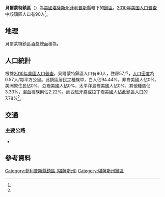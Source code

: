 {{noteTA
|G1=USState
}}
{{Infobox settlement
|official_name = 貝爾蒙特鎮區
|native_name = Belmont Township
|settlement_type = 鎮區
|pushpin_map=USA Kansas
|coordinates_display = inline,title
|coordinates_region = US-KS
|subdivision_type = [[世界政區索引|國家]]
|subdivision_name = [[美国|美国]]
|subdivision_type1 = [[美國行政區劃|州]]
|subdivision_name1 = [[堪薩斯州|堪薩斯州]]
|subdivision_type2 = [[堪薩斯州行政區劃|縣]]
|subdivision_name2 = [[菲利普斯縣_(堪薩斯州)|菲利普斯縣]]
|area_total_km2 = 93.16
|area_land_km2 = 93.16
|area_water_km2 = 0
|area_total_sq_mi =
|area_land_sq_mi =
|area_water_sq_mi =
|area_water_percent = 0
|population_as_of = [[2010年美国人口普查|2010]]
|population_footnotes = <ref name="Census 2010">{{cite web| url=http://factfinder2.census.gov| title=Race, Hispanic or Latino, Age, and Housing Occupancy: 2010 Census Redistricting Data, Belmont township, Phillips County, Kansas| publisher=U.S. Census Bureau, American FactFinder 2| accessdate=2016-09-10| archive-date=2013-09-11| archive-url=https://web.archive.org/web/20130911234518/http://factfinder2.census.gov/| dead-url=no}}</ref>
|population_total = 90
|population_density_km2 = auto
|elevation_footnotes = 
|elevation_m = 614
|elevation_ft = 
|latd = 39
|latm = 41
|lats = 52
|latNS = N
|longd = 99
|longm = 27
|longs = 34
|longEW = W
|postal_code_type =
|postal_code = 
|blank_name = [[聯邦資料處理標準|FIPS代碼]]
|blank_info = 20-05700
|blank1_name = [[地名信息系统|GNIS編號]] 
|blank1_info = [http://geonames.usgs.gov/pls/gnispublic/f?p=gnispq:3:::NO::P3_FID:0472027 0472027]
|website = 
|footnotes = 
}}

'''貝爾蒙特鎮區'''（{{lang-en|'''Belmont Township'''}}）為[[美國|美國]][[堪薩斯州|堪薩斯州]][[菲利普斯縣_(堪薩斯州)|菲利普斯縣]]轄下的[[行政鎮區|鎮區]]。[[2010年美国人口普查|2010年美国人口普查]]中該鎮區人口有90人<ref name="Census 2010"/>。

==地理==
貝爾蒙特鎮區涵蓋總面積為{{convert|93.16|km2|sqmi}}。

==人口統計==
根據[[2010年美國人口普查|2010年美國人口普查]]，貝爾蒙特鎮區人口有90人，住房57戶，[[人口密度|人口密度]]為0.57人/每平方公里。此鎮區居民之種族中，白人佔94.44%，非裔美國人佔0%，美洲原住民佔0%，亞裔美國人佔0%，太平洋島裔美國人佔0%，其他種族佔3.33%，混血種族則佔2.22%。而西班牙裔或拉丁裔美國人佔此鎮區人口的7.78%<ref name="Census 2010"/>。

==交通==
===主要公路===
*{{Jct|state=KS|KS|9}}

==參考資料==
{{reflist}}

{{菲利普斯縣 (堪薩斯州)}}

{{DEFAULTSORT:Belmont}}
[[Category:菲利普斯縣鎮區_(堪薩斯州)|Category:菲利普斯縣鎮區 (堪薩斯州)]]
[[Category:堪薩斯州鎮區|Category:堪薩斯州鎮區]]

{{PhillipsCountyKS-geo-stub}}